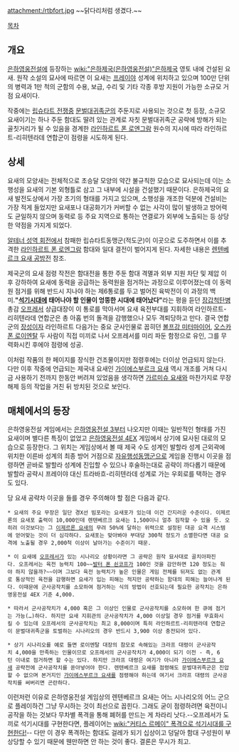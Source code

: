 attachment:/rtbfort.jpg
~~닭다리처럼 생겼다.~~

[[목차]]

== 개요 ==
[[은하영웅전설]]에 등장하는 [[wiki:"은하제국(은하영웅전설)"은하제국]] 영토 내에 건설된 요새. 원작 소설의 묘사에 따르면 이 요새는 [[프레이야]] 성계에 위치하고 있으며 100만 단위의 병력과 1만 척의 군함의 수용, 보급, 수리 및 기타 각종 후방 지원이 가능한 소규모 거점 요새이다.

작중에는 [[립슈타트 전쟁]]중 [[문벌대귀족]]군의 주둔지로 사용되는 것으로 첫 등장, 소규모 요새이기는 하나 주둔 함대도 딸려 있는 관계로 자칫 문벌대귀족군 공략에 방해가 되는 골칫거리가 될 수 있음을 경계한 [[라인하르트 폰 로엔그람]] 원수의 지시에 따라 라인하르트-리히텐라데 연합군이 점령을 시도하게 된다. 

== 상세 ==
요새의 모양새는 전체적으로 초승달 모양의 약간 불규칙한 모습으로 묘사되는데 이는 소행성을 요새의 기본 외형틀로 삼고 그 내부에 시설을 건설했기 때문이다. 은하제국의 요새 발전도상에서 가장 초기의 형태를 가지고 있으며, 소행성을 개조한 덕분에 건설비는 가장 적게 들었지만 요새포나 대공화기가 커버할 수 없는 사각이 많이 발생하고 방어력도 균일하지 않으며 동력로 등 주요 지역으로 통하는 연결로가 외부에 노출되는 등 상당한 약점을 가지게 되었다.

[[알테너 성역 회전]]에서 참패한 립슈타트동맹군(적도군)이 이곳으로 도주하면서 이를 추격한 [[라인하르트 폰 로엔그람]] 함대와 일대 결전이 벌어지게 된다. 자세한 내용은 [[렌텐베르크 요새 공방전]] 참조.

제국군의 요새 점령 작전은 함대전을 통한 주둔 함대 격멸과 외부 지원 차단 및 제압 이후 강하하여 요새에 동력을 공급하는 동력원을 점거하는 과정으로 이루어졌는데 이 동력원 점거를 위해 반드시 지나야 하는 제6통로를 두고 벌어진 육박전이 이 과정의 백미.''' "[[석기시대]]에 태어나야 할 인물이 엉뚱한 시대에 태어났다"'''라는 평을 듣던 [[장갑척탄병]] 총감 [[오프레서]] 상급대장이 이 통로를 막아서며 요새 육전부대를 지휘하여 라인하르트-리히텐라데 연합군은 총 아홉 번의 돌격을 감행했으나 모두 격퇴당하고 만다. 결국 연합군의 [[장성]]이자 라인하르트 다음가는 중요 군사인물로 꼽히던 [[볼프강 미터마이어]], [[오스카 폰 로이엔탈]] 두 사람이 직접 미끼로 나서 오프레서를 미리 파둔 함정으로 유인, 그를 무력화시킨 후에야 점령에 성공.

이처럼 작품의 한 페이지를 장식한 건조물이지만 점령후에는 더이상 언급되지 않는다. 다만 이후 작중에 언급되는 제국내 요새인 [[가이에스부르크 요새]] 역시 개조를 거쳐 다시금 사용하기 전까지 한동안 버려져 있었음을 생각하면 [[가르미슈 요새]]와 마찬가지로 무장해제 등의 작업을 거친 뒤 방치된 것으로 보인다.

== 매체에서의 등장 ==
은하영웅전설 게임에서는 [[은하영웅전설 3]]부터 나오지만 이때는 일반적인 형태를 가진 요새이며 별다른 특징이 없었고 [[은하영웅전설 4EX]] 게임에서 상기에 묘사된 대로의 모습으로 등장한다. 그 위치는 게임상에서 볼 때 제국 수도 성계인 발할라 성계 근외곽에 위치한 이른바 성계의 최종 방어 거점으로 [[자유행성동맹]]군으로 게임을 진행시 이곳을 점령하면 곧바로 발할라 성계에 진입할 수 있으나 후술하는대로 공략이 까다롭기 때문에 발할라 공략시 프레이야 대신 트라바흐-리히텐라데 성계로 가는 우회로를 택하는 경우도 있다.

당 요새 공략차 이곳을 들를 경우 주의해야 할 점은 다음과 같다.

 * 요새의 주요 무장은 일단 경X선 빔포라는 요새포가 있는데 이건 간지러운 수준이다. 이제르론의 요새포 출력이 10,000인데 렌텐베르크 요새는 1,500이니 얼추 짐작할 수 있을 듯. 오히려 이것보다는 그 [[이제르론 요새]]의 무려 50%에 달하는 위력으로 설정된 대공 요격 시스템에 얻어맞는 것이 더 심각하다. 요새포는 맞아봐야 부대당 300척 정도가 소멸한다면 대공 요격에 노출될 경우 2,000척 이상이 날아가는 수준이기 때문. 

 * 이 요새에 [[오프레서]]가 있는 시나리오 상황이라면 그 공략은 원작 묘사대로 골치아파진다. 오프레서는 육전 능력치 100~~[[발터 폰 쇤코프]]가 100인 것을 감안하면 120 정도는 줘야 하지 않을까?~~이며 그보다 육전 능력치가 높은 인물은 게임 전체를 뒤져도 없는 관계로 통상적인 육전을 감행하면 요새가 입는 피해는 적지만 공략하는 함대의 피해는 늘어나게 된다. 이때문에 군사공작치를 소모하여 점거하는 식의 방법이 선호되는데 필요한 공작치는 은하영웅전설 4EX 기준 4,000.

 * 따라서 군사공작치가 4,000 혹은 그 이상인 인물로 군사공작치를 소모하여 한 큐에 점거는 가능(…)하다. 하지만 요새 지휘관의 군사공작치가 4,000 이상일 경우 점거를 무효화시킬 수 있는데 오프레서의 군사공작치는 최고 8,000이며 특히 라인하르트-리히텐라데 연합군이 문벌대귀족군을 토벌하는 시나리오의 경우 반드시 3,900 이상 충전되어 있다. 

 * 상기 시나리오를 예로 들면 로이엔탈 대장의 참모로 속해있는 크라프 대령이 군사공작치 4,000을 만족하는 인물이므로 오프레서의 군사공작치가 4,000이 되기 이전 - 즉, 6턴 이내로 점거하면 할 수는 있다. 하지만 크라프 대령은 여기가 아니라 [[가이에스부르크 요새]] 공략전에 군사공작치를 쏟아넣어야 한다. 렌텐베르크 요새를 점령해도 문벌대귀족군은 진압할 수 없으며 본거지인 [[가이에스부르크 요새]]를 점령해야 하는데 여기서 크라프 대령의 군사공작치를 써버리면 곤란하다.

이런저런 이유로 은하영웅전설 게임상의 렌텐베르크 요새는 어느 시나리오의 어느 군으로 플레이하건 그냥 무시하는 것이 최선으로 꼽힌다. 그래도 굳이 점령하려면 육전이니 공작을 하는 것보다 무차별 폭격을 통해 폐허를 만드는 게 차라리 낫다.--오프레서가 도끼로 석기시대를 구현한다면, 플레이어는 [[wiki:"커티스 르메이" 폭격으로 석기시대를 구현한다!]]-- 다만 이 경우 폭격하는 함대도 걸레가 되기 십상이고 덩달아 함대 구성원이 부상당할 수 있기 때문에 웬만하면 안 하는 것이 좋다. 결론은 무시가 최고.


